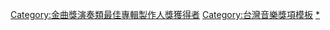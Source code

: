 {{Navbox
|name  = 金曲獎演奏類最佳專輯製作人獎
|title = [[金曲獎]]：[[演奏類最佳專輯製作人獎 (金曲獎)|演奏類最佳專輯製作人獎]]
|titlestyle = background: #FFD700
|groupstyle = background: #FFE34D
|bodyclass = hlist
|group1 = 1990年代
|list1 = 
* 1991 [[葉樹涵]]<small>《五個驚嘆號》</small>
* 1992 陳鍚樑<small>《龍的素描》</small>
* 1993 [[陳揚 (作曲家)|陳揚]]、[[許景淳]]、[[陳明章]]<small>《[[戀戀風塵]]》</small>
* 1994 史辰蘭、謝知本<small>《海洋告別》</small>
* 1996 蔡興國<small>《我和春天有個約會》</small>

|group2 = 2000年代
|list2 = 
* 2007 [[陳建年 (歌手)|陳建年]]<small>《東清村3號》</small>
* 2008 [[周杰倫]]<small>《[[不能說的·秘密]]電影原聲帶》</small>
* 2009 吳書齊<small>《倒影》</small>

|group3 = 2010年代
|list3 = 
* 2010 [[彭郁雯]]<small>《紙鳶》</small>
* 2011 [[雷光夏]]、侯志堅<small>《她的改變》</small>
* 2012 何國-{杰}-<small>《[[賽德克·巴萊]]原聲帶》</small>
* 2013 Daniel Ho<small>《吹過島嶼的風》</small>
* 2014 [[呂聖斐]]、董舜文<small>《4》</small>
* 2015 Daniel Ho<small>《聽見彩虹謠》</small>
* 2016 [[林強_(1964年)|林強]]<small>《[[刺客聶隱娘]]電影原聲專輯》</small>
* 2017 [[李欣芸]]<small>《[[心情電影院]]》</small>
* 2018 許郁瑛<small>《happened, happening》</small>
* 2019 [[陳建年 (歌手)|陳建年]]<small>《[[黑熊森林]]電影原聲帶》</small>

|group4 = 2020年代
|list4 =
* 2020 非／密閉空間<small>《Flow, Gesture, and Spaces》</small>
* 2021 hirsk<small>《noista/gia 噪噪噪噪切》</small>
}}<includeonly>
[[Category:金曲獎演奏類最佳專輯製作人獎獲得者]]
</includeonly><noinclude>
[[Category:台灣音樂獎項模板]]
[[Category:金曲獎流行音樂類|*]]
</noinclude>
